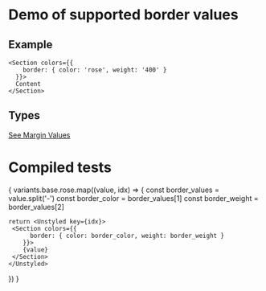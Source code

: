 
# Demo of supported border values

## Example
```
<Section colors={{
    border: { color: 'rose', weight: '400' }
  }}>
  Content
</Section>
```
## Types
[See Margin Values](https://github.com/bolanosdev/phoenix-ui/blob/main/libraries/types/sizing/width.types.ts)


# Compiled tests
{
  variants.base.rose.map((value, idx) => {
    const border_values = value.split('-')
    const border_color = border_values[1]
    const border_weight = border_values[2]

    return <Unstyled key={idx}>
     <Section colors={{
          border: { color: border_color, weight: border_weight }
        }}>
        {value}
     </Section> 
    </Unstyled>
  })
}



